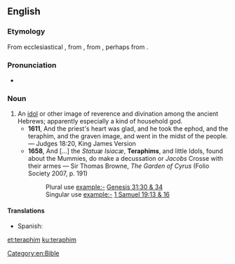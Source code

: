 ==English==

===Etymology===
From ecclesiastical {{etyl|la|en}} {{m|la|theraphim}}, from {{etyl|grc|en}} {{m|grc|θεραφίν}}, from {{etyl|he|en}} {{m|he|תְּרָפִים||household gods|tr=t'rafím}}, perhaps from {{etyl|sem-jar|en}}.

===Pronunciation===
* {{IPA|/ˈtɛɹəfɪm/|lang=en}}

===Noun===
{{en-noun}}

# An [[idol]] or other image of reverence and divination among the ancient Hebrews; apparently especially a kind of household god.
#* '''1611''', And the priest's heart was glad, and he took the ephod, and the teraphim, and the graven image, and went in the midst of the people. — Judges 18:20, King James Version
#* '''1658''', And [...] the ''Statuæ Isiacæ'', '''Teraphims''', and little Idols, found about the Mummies, do make a decussation or ''Jacobs'' Crosse with their armes — Sir Thomas Browne, ''The Garden of Cyrus'' (Folio Society 2007, p. 191)
#*: Plural use example:- [http://en.wikisource.org/wiki/Bible_%28World_English%29/Genesis#Chapter_31 Genesis 31:30 & 34]
#*: Singular use example:- [http://en.wikisource.org/wiki/Bible_%28World_English%29/1_Samuel#Chapter_19 1 Samuel 19:13 & 16]

====Translations====
{{trans-top|An idol or other image}}
* Spanish: {{t|es|terafim|m}}
{{trans-mid}}
{{trans-bottom}}

[[Category:en:Bible]]

[[et:teraphim]]
[[ku:teraphim]]